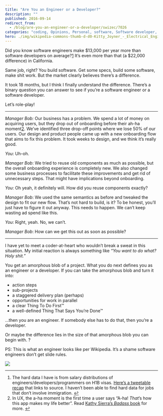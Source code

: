 ```yaml
---
title: "Are You an Engineer or a Developer?"
description: ""
published: 2016-09-14
redirect_from:
  - /blog/are-you-an-engineer-or-a-developer/swizec/7026
categories: "coding, Opinions, Personal, software, Software developer, Software development, Software engineer, Software engineering"
hero: ./img/wikipedia-commons-thumb-d-d0-Kitty_Joyner_-_Electrical_Engineer_-_GPN-2000-001933.jpg-800px-Kitty_Joyner_-_Electrical_Engineer_-_GPN-2000-001933.jpg
---
```


Did you know software engineers make $13,000 per year more than software developers on average?[1](#fn1-23616 "see footnote") It’s even more than that (a $22,000 difference) in California.

Same job, right? You build software. Get some specs, build some software, make shit work. But the market clearly believes there’s a difference.

It took 18 months, but I think I finally understand the difference. There’s a binary question you can answer to see if you’re a software engineer or a software developer.

Let’s role-play!

---

_Manager Bob:_ Our business has a problem. We spend a lot of money on acquiring users, but they drop out of onboarding before their ah-ha moment[2](#fn2-23616 "see footnote"). We’ve identified three drop-off points where we lose 50% of our users. Our design and product people came up with a new onboarding flow that aims to fix this problem. It took weeks to design, and we think it’s really good.

_You_: Uh-oh.

_Manager Bob_: We tried to reuse old components as much as possible, but the overall onboarding experience is completely new. We also changed some business processes to facilitate these improvements and get rid of unnecessary steps. That might have implications beyond onboarding.

_You_: Oh yeah, it definitely will. How did you reuse components exactly?

_Manager Bob_: We used the same semantics as before and tweaked the design to fit our new flow. That’s not hard to build, is it? To be honest, you’ll just have to figure it out anyway. This needs to happen. We can’t keep wasting ad spend like this.

_You_: Right, yeah. No, we can’t.

_Manager Bob_: How can we get this out as soon as possible?

---

I have yet to meet a coder-at-heart who wouldn’t break a sweat in this situation. My initial reaction is always something like _“You want to do what? Holy shit.”_

You get an amorphous blob of a project. What you do next defines you as an engineer or a developer. If you can take the amorphous blob and turn it into:

- action steps
- sub-projects
- a staggered delivery plan (perhaps)
- opportunities for work in parallel
- a clear Thing To Do First™
- a well-defined Thing That Says You’re Done™

…then you are an engineer. If somebody else has to do that, then you’re a developer.

Or maybe the difference lies in the size of that amorphous blob you can begin with. ?

PS: This is what an engineer looks like per Wikipedia. It’s a shame software engineers don’t get slide rules.

![](./img/wikipedia-commons-thumb-d-d0-Kitty_Joyner_-_Electrical_Engineer_-_GPN-2000-001933.jpg-800px-Kitty_Joyner_-_Electrical_Engineer_-_GPN-2000-001933.jpg)

---

1.  The hard data I have is from salary distributions of engineers/developers/programmers on H1B visas. [Here’s a tweetable recap](https://twitter.com/swizec/status/569946812099862528) that links to source. I haven’t been able to find hard data for jobs that don’t involve immigration. [↩︎](#fnr1-23616 "return to article")
2.  In UX, the a-ha moment is the first time a user says “A-ha! _That_’s how this app makes my life better”. Read [Kathy Sierra’s _Badass_ book](https://www.amazon.com/Badass-Making-Awesome-Kathy-Sierra/dp/1491919019) for more. [↩︎](#fnr2-23616 "return to article")
